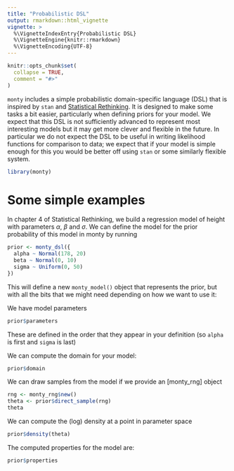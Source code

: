 ```yaml
---
title: "Probabilistic DSL"
output: rmarkdown::html_vignette
vignette: >
  %\VignetteIndexEntry{Probabilistic DSL}
  %\VignetteEngine{knitr::rmarkdown}
  %\VignetteEncoding{UTF-8}
---
```


```r
knitr::opts_chunk$set(
  collapse = TRUE,
  comment = "#>"
)
```

`monty` includes a simple probabilistic domain-specific language (DSL) that is inspired by `stan` and [Statistical Rethinking](https://xcelab.net/rm/).  It is designed to make some tasks a bit easier, particularly when defining priors for your model.  We expect that this DSL is not sufficiently advanced to represent most interesting models but it may get more clever and flexible in the future.  In particular we do not expect the DSL to be useful in writing likelihood functions for comparison to data; we expect that if your model is simple enough for this you would be better off using `stan` or some similarly flexible system.

```r
library(monty)
```

# Some simple examples

In chapter 4 of Statistical Rethinking, we build a regression model of height with parameters $\alpha$, $\beta$ and $\sigma$.  We can define the model for the prior probability of this model in monty by running

```r
prior <- monty_dsl({
  alpha ~ Normal(178, 20)
  beta ~ Normal(0, 10)
  sigma ~ Uniform(0, 50)
})
```

This will define a new `monty_model()` object that represents the prior, but with all the bits that we might need depending on how we want to use it:

We have model parameters

```r
prior$parameters
```

These are defined in the order that they appear in your definition (so `alpha` is first and `sigma` is last)

We can compute the domain for your model:

```r
prior$domain
```

We can draw samples from the model if we provide an [monty_rng] object

```r
rng <- monty_rng$new()
theta <- prior$direct_sample(rng)
theta
```

We can compute the (log) density at a point in parameter space

```r
prior$density(theta)
```

The computed properties for the model are:

```r
prior$properties
```
